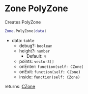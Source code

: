 # Zone PolyZone

Creates PolyZone

```lua
Zone.PolyZone(data)
```

- data: `table`
    - debug?: `boolean`
    - height?: `number`
        - Default: `4`
    - points: `vector3[]`
    - onEnter: `function(self: CZone)`
    - onExit: `function(self: CZone)`
    - inside: `function(self: CZone)`

returns: [CZone](/bridge/zone/czone)